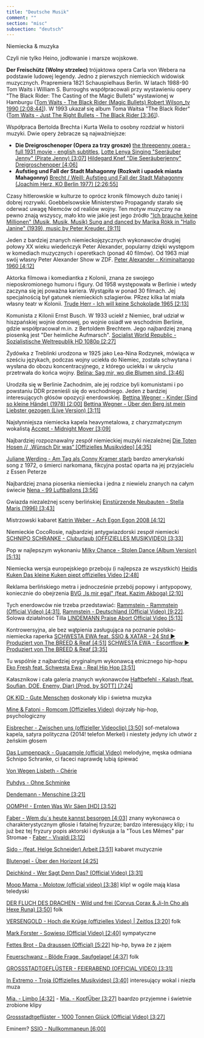 ```yaml
---
title: "Deutsche Musik"
comment: ""
section: "misc"
subsection: "deutsch"
---
```


Niemiecka & muzyka

Czyli nie tylko Heino, jodłowanie i marsze wojskowe.

**Der Freischütz (Wolny strzelec)** trójaktowa opera Carla von Webera na podstawie ludowej legendy. Jedno z pierwszych niemieckich widowisk muzycznych. Prapremiera 1821 Schauspielhaus Berlin. W latach 1988-90 Tom Waits i William S. Burroughs współpracowali przy wystawieniu opery "The Black Rider: The Casting of the Magic Bullets" wystawionej w Hamburgu ([Tom Waits - The Black Rider (Magic Bullets) Robert Wilson\_tv 1990 [2:08;44]](https://www.youtube.com/watch?v=lbQkzAbCjio)). W 1993 ukazał się album Toma Waitsa "The Black Rider" ([Tom Waits - Just The Right Bullets - The Black Rider [3:36]](https://www.youtube.com/watch?v=1OridEogeAA)).

Współpraca Bertolda Brechta i Kurta Weila to osobny rozdział w historii muzyki. Dwie opery żebracze są najważniejsze:

- **Die Dreigroschenoper (Opera za trzy grosze)** [the threepenny opera - full 1931 movie - english subtitles](https://www.youtube.com/watch?v=eUgkrlL8GkE), [Lotte Lenya Singing "Seeräuber Jenny" (Pirate Jenny) [3:07]](https://www.youtube.com/watch?v=Ec0clERjQ5A) [Hildegard Knef "Die Seeräuberjenny" Dreigroschenoper [4:06]](https://www.youtube.com/watch?v=ppiVzmPX_BI)
- **Aufstieg und Fall der Stadt Mahagonny (Rozkwit i upadek miasta Mahagonny)** [Brecht / Weill: Aufstieg und Fall der Stadt Mahagonny (Joachim Herz, KO Berlin 1977) [2:26:55]](https://www.youtube.com/watch?v=2y0SmvSBzPc)

Czasy hitlerowskie w kulturze to oprócz kronik filmowych dużo taniej i dobrej rozrywki. Goebbelsowskie Ministerstwo Propagandy starało się oderwać uwagę Niemców od realiów wojny. Ten motyw muzyczny na pewno znają wszyscy, mało kto wie jakie jest jego źródło ["Ich brauche keine Millionen" (Musik, Musik, Musik) Sung and danced by Marika Rökk in "Hallo Janine" (1939), music by Peter Kreuder. [9:11]](https://www.youtube.com/watch?v=G54J4Imb2ss)

Jeden z bardziej znanych niemieckojęzycznych wykonawców drugiej połowy XX wieku wiedeńczyk Peter Alexander, popularny dzięki występom w komediach muzycznych i operetkach (ponad 40 filmów). Od 1963 miał swój własny Peter Alexander Show w ZDF. [Peter Alexander - Kriminaltango 1960 [4:12]](https://www.youtube.com/watch?v=-zs4H4TqNaQ)

Aktorka filmowa i komediantka z Kolonii, znana ze swojego nieposkromionego humoru i figury. Od 1958 występowała w Berlinie i wtedy zaczyna się jej poważna kariera. Wystąpiła w ponad 30 filmach. Jej specjalnością był gatunek niemieckich szlagierów. PRzez kilka lat miała własny teatr w Kolonii. [Trude Herr - Ich will keine Schokolade 1965 [2:13]](https://www.youtube.com/watch?v=j_8g-eNkaq4)

Komunista z Kilonii Ernst Busch. W 1933 uciekł z Niemiec, brał udział w hiszpańskiej wojnie domowej, po wojnie osiadł we wschodnim Berlinie, gdzie współpracował m.in. z Bertoldem Brechtem. Jego najbardziej znaną piosenką jest "Der heimliche Aufmarsch". [Socialist World Republic - Sozialistische Weltrepublik HD 1080p [2:27]](https://www.youtube.com/watch?v=yqr1BnpY628)

Żydówka z Treblinki urodzona w 1925 jako Lea-Nina Rodzynek, mówiąca w sześciu językach, podczas wojny uciekła do Niemiec, została schwytana i wysłana do obozu koncentracyjnego, z którego uciekła i w ukryciu przetrwała do końca wojny. [Belina: Sag mir, wo die Blumen sind. [3:46]](https://www.youtube.com/watch?v=lvj82x2tlHQ)

Urodziła się w Berlinie Zachodnim, ale jej rodzice byli komunistami i po powstaniu DDR przenieśli się do wschodniego. Jeden z bardziej interesujących głósów opozycji enerdowskiej. [Bettina Wegner - Kinder (Sind so kleine Hände) (1978) [2:00]](https://www.youtube.com/watch?v=fcdkwdfz0GA) [Bettina Wegner - Über den Berg ist mein Liebster gezogen (Live Version) [3:11]](https://www.youtube.com/watch?v=aenGnAe5H8o)

Najsłynniejsza niemiecka kapela heavymetalowa, z charyzmatycznym wokalistą [Accept - Midnight Mover [3:09]](https://www.youtube.com/watch?v=VXZQA1Wcxo0)

Najbardziej rozpoznawalny zespół niemieckiej muzyki niezależnej [Die Toten Hosen // „Wünsch Dir was“ [Offizielles Musikvideo] [4:35]](https://www.youtube.com/watch?v=vKnsfwFj-PE)

[Juliane Werding - Am Tag als Conny Kramer starb](https://www.youtube.com/watch?v=R-Sw7UKbtE4) bardzo amerykański song z 1972, o śmierci narkomana, fikcyjna postać oparta na jej przyjacielu z Essen Peterze

Najbardziej znana piosenka niemiecka i jedna z niewielu znanych na całym świecie [Nena ‎- 99 Luftballons [3:56]](https://www.youtube.com/watch?v=La4Dcd1aUcE)

Gwiazda niezależnej sceny berlińskiej [Einstürzende Neubauten - Stella Maris (1996) [3:43]](https://www.youtube.com/watch?v=dYmRnl_J9GI)

Mistrzowski kabaret [Katrin Weber - Ach Egon Egon 2008 [4:12]](https://www.youtube.com/watch?v=NPNEisDQ-tk)

Niemieckie CocoRosie, najbardziej antygwiazdorski zespół niemiecki [SCHNIPO SCHRANKE - Cluburlaub (OFFIZIELLES MUSIKVIDEO) [3:33]](https://www.youtube.com/watch?v=VDNmw31UrzY)

Pop w najlepszym wykonaniu [Milky Chance - Stolen Dance (Album Version) [5:13]](https://www.youtube.com/watch?v=iX-QaNzd-0Y)

Niemiecka wersja europejskiego przeboju (i najlepsza ze wszystkich) [Heidis Kuken Das kleine Kuken piept offizielles Video [2:48]](https://www.youtube.com/watch?v=qrCTGon24lg)

Reklama berlińskiego metra i jednocześnie przebój popowy i antypopowy, koniecznie do obejrzenia [BVG „Is mir egal" (feat. Kazim Akboga) [2:10]](https://www.youtube.com/watch?v=YEYim54pJ00)

Tych enerdowców nie trzeba przedstawiać: [Rammstein - Rammstein (Official Video) [4:31]](https://www.youtube.com/watch?v=_sM2sKk4DPM), [Rammstein - Deutschland (Official Video) [9:22]](https://www.youtube.com/watch?v=NeQM1c-XCDc). Solowa działalność Tilla [LINDEMANN Praise Abort Official Video [5:13]](https://www.youtube.com/watch?v=u5VvOUYkaR8)

Kontrowersyjna, ale bez wątpienia zasługująca na poznanie polsko-niemiecka raperka [SCHWESTA EWA feat. SSIO & XATAR - 24 Std ► Produziert von The BREED & Reaf [4:51]](https://www.youtube.com/watch?v=fcF9L6gj4To) [SCHWESTA EWA - Escortflow ► Produziert von The BREED & Reaf [3:35]](https://www.youtube.com/watch?v=sWob6QZEIZg)

Tu wspólnie z najbardziej oryginalnym wykonawcą etnicznego hip-hopu [Eko Fresh feat. Schwesta Ewa - Real Hip Hop [3:51]](https://www.youtube.com/watch?v=Z7VxI5CszrE)

Kałasznikow i cała galeria znanych wykonawców [Haftbefehl - Kalash (feat. Soufian, DOE, Enemy, Diar) [Prod. by SOTT] [7:24]](https://www.youtube.com/watch?v=SsU6PL_OVjU)

[OK KID - Gute Menschen](https://www.youtube.com/watch?v=WnP4w8eTAxU) doskonały klip i świetna muzyka

[Mine & Fatoni - Romcom (Offizielles Video)](https://www.youtube.com/watch?v=PL9KAaF1Yw8) dojrzały hip-hop, psychologiczny

[Eisbrecher - Zwischen uns (offizieller Videoclip) [3:50]](https://www.youtube.com/watch?v=kOW4FAF8IDY) sof-metalowa kapela, satyra polityczna (2014! telefon Merkel) i niestety jedyny ich utwór z żeńskim głosem

[Das Lumpenpack - Guacamole (official Video)](https://www.youtube.com/watch?v=xpSKhSE37Ic) melodyjne, męska odmiana Schnipo Schranke, ci faceci naprawdę lubią śpiewać

[Von Wegen Lisbeth - Chérie](https://www.youtube.com/watch?v=m8EAAki5nA4)

[Puhdys - Ohne Schminke](https://www.youtube.com/watch?v=xREIGhKZr4A)

[Dendemann - Menschine [3:21]](https://www.youtube.com/watch?v=lYNf6oq92ic)

[OOMPH! - Ernten Was Wir Säen [HD] [3:52]](https://www.youtube.com/watch?v=c6-L_3GMBxs)

[Faber - Wem du´s heute kannst besorgen [4:03]](https://www.youtube.com/watch?v=MpsGI98vIH8) znany wykonawca o charakterystycznym głlosie i fatalnej fryzurze; bardzo interesujący klip; i tu już bez tej fryzury popis aktorski i dyskusja a la "Tous Les Mêmes" par Stromae - [Faber - Vivaldi [3:12]](https://www.youtube.com/watch?v=kn9ONbFbX9I)

[Sido - (feat. Helge Schneider) Arbeit [3:51]](https://www.youtube.com/watch?v=3MJf94_BJmM) kabaret muzycznie

[Blutengel - Über den Horizont [4:25]](https://www.youtube.com/watch?v=KquTFWUyboA)

[Deichkind - Wer Sagt Denn Das? (Official Video) [3:31]](https://www.youtube.com/watch?v=w7KA2LSvsfM)

[Moop Mama - Molotow (official video) [3:38]](https://www.youtube.com/watch?v=dZrD01SC850) klip! w ogóle mają klasa teledyski

[DER FLUCH DES DRACHEN - Wild und frei (Corvus Corax & Ji-In Cho als Hexe Runa) [3:50]](https://www.youtube.com/watch?v=PJbNnVzhii8) folk

[VERSENGOLD - Hoch die Krüge (offizielles Video) | Zeitlos [3:20]](https://www.youtube.com/watch?v=VGko10RIGtY) folk

[Mark Forster - Sowieso (Official Video) [2:40]](https://www.youtube.com/watch?v=jP4-XrbGt3M) sympatyczne

[Fettes Brot - Da draussen (Official) [5:22]](https://www.youtube.com/watch?v=LmSNJJa-Q98) hip-hp, bywa że z jajem

[Feuerschwanz - Blöde Frage, Saufgelage! [4:37]](https://www.youtube.com/watch?v=Vp7Q26XIjLQ) folk

[GROSSSTADTGEFLÜSTER - FEIERABEND (OFFICIAL VIDEO) [3:31]](https://www.youtube.com/watch?v=ysgS4P4uHdo)

[In Extremo - Troja (Offizielles Musikvideo) [3:40]](https://www.youtube.com/watch?v=kcHIwJi0CwM) interesujący wokal i niezła muza

[Mia. - Limbo [4:32]](https://www.youtube.com/watch?v=ZmexZJiQ99g) - [Mia. - KopfÜber [3:27]](https://www.youtube.com/watch?v=bBqrlBFsf0s) baardzo przyjemne i świetnie zrobione klipy

[Grossstadtgeflüster - 1000 Tonnen Glück (Official Video) [3:27]](https://www.youtube.com/watch?v=Fyq_y2gTHiA)

Eminem? [SSIO - Nullkommaneun [6:00]](https://www.youtube.com/watch?v=oYYjwolVepQ)
